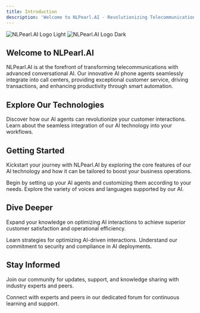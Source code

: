 ```yaml
---
title: Introduction
description: 'Welcome to NLPearl.AI - Revolutionizing Telecommunications with Conversational AI'
---
```



<img
  className="block dark:hidden"
  src="/images/logo_black_pearl.png"
  alt="NLPearl.AI Logo Light"
/>
<img
  className="hidden dark:block"
  src="/images/logo_white_pearl.png"
  alt="NLPearl.AI Logo Dark"
/>

## Welcome to NLPearl.AI

NLPearl.AI is at the forefront of transforming telecommunications with advanced conversational AI. Our innovative AI phone agents seamlessly integrate into call centers, providing exceptional customer service, driving transactions, and enhancing productivity through smart automation.

## Explore Our Technologies

<CardGroup cols={2}>
  <Card
    title="Advanced AI Agents"
    icon="robot"
    href="/docs/ai-agents"
  >
    Discover how our AI agents can revolutionize your customer interactions.
  </Card>
  <Card
    title="Integration Process"
    icon="puzzle-piece"
    href="/docs/integration"
  >
    Learn about the seamless integration of our AI technology into your workflows.
  </Card>
</CardGroup>

## Getting Started

Kickstart your journey with NLPearl.AI by exploring the core features of our AI technology and how it can be tailored to boost your business operations.

<CardGroup cols={2}>
  <Card
    title="Setup Your AI"
    icon="cogs"
    href="/docs/setup"
  >
    Begin by setting up your AI agents and customizing them according to your needs.
  </Card>
  <Card
    title="Voice & Language"
    icon="volume-up"
    href="/docs/voice-language"
  >
    Explore the variety of voices and languages supported by our AI.
  </Card>
</CardGroup>

## Dive Deeper

Expand your knowledge on optimizing AI interactions to achieve superior customer satisfaction and operational efficiency.

<CardGroup cols={2}>
  <Card
    title="Optimize Interactions"
    icon="chart-line"
    href="/docs/optimization"
  >
    Learn strategies for optimizing AI-driven interactions.
  </Card>
  <Card
    title="Compliance and Security"
    icon="shield-alt"
    href="/docs/compliance"
  >
    Understand our commitment to security and compliance in AI deployments.
  </Card>
</CardGroup>

## Stay Informed

Join our community for updates, support, and knowledge sharing with industry experts and peers.

<CardGroup cols={1}>
  <Card
    title="Join Our Community"
    icon="users"
    href="https://community.nlppearl.ai"
  >
    Connect with experts and peers in our dedicated forum for continuous learning and support.
  </Card>
</CardGroup>
